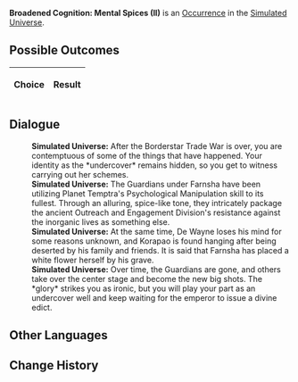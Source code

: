 {{Simulated Universe Event Infobox
|title         = Broadened Cognition: Mental Spices (II)
|image         = Trailblaze Secret 8.png
|type          =
|domains_su    = 
|domains_ext   = 
|domains_swarm = 
|domains_gng   = 
|requirements  =
|prev          = {{tx}}
|next          = {{tx}}
|indexRewards  =
|characters    = 
}}
'''Broadened Cognition: Mental Spices (II)''' is an [[Simulated Universe/Occurrence|Occurrence]] in the [[Simulated Universe]].

==Possible Outcomes==
{| class="article-table"
!Choice
!Result

|}

<!--
==Gameplay Notes==

-->
==Dialogue==
{{Dialogue Start}}
:'''Simulated Universe:''' After the Borderstar Trade War is over, you are contemptuous of some of the things that have happened. Your identity as the *undercover* remains hidden, so you get to witness {{Color|Keyword|Telora Farnsha}} carrying out her schemes.
:'''Simulated Universe:''' The Guardians under Farnsha have been utilizing Planet Temptra's Psychological Manipulation skill to its fullest. Through an alluring, spice-like tone, they intricately package the ancient Outreach and Engagement Division's resistance against the inorganic lives as something else.
:'''Simulated Universe:''' At the same time, De Wayne loses his mind for some reasons unknown, and Korapao is found hanging after being deserted by his family and friends. It is said that Farnsha has placed a white flower herself by his grave.
:'''Simulated Universe:''' Over time, the Guardians are gone, and others take over the center stage and become the new big shots. The *glory* strikes you as ironic, but you will play your part as an undercover well and keep waiting for the emperor to issue a divine edict.
{{Dialogue End}}

==Other Languages==
{{Other Languages
|en    = Broadened Cognition: Mental Spices (II)
|zhs   = 认知拓宽：「精神香料」•其二
|zht   = 認知拓寬：「精神香料」•其二
|ja    = 認識拡張：「精神のスパイス」・その2
|ko    = 인지 확대: 「정신적 향신료」•2
|es    = Expansión perceptiva: especias mentales II
|fr    = Élévation de la conscience : Épices mentales (II)
|ru    = Расширение сознания: Духовные специи II
|th    = ขยายการรับรู้: "ส่วนผสมแห่งจิตใจ" (2)
|vi    = Mở Rộng Tri Thức: Hương Liệu Tinh Thần 2
|de    = Kognitive Erweiterung: Geistiges Gewürz (II)
|id    = Ekspansi Kognitif: "Bumbu Mental" (2)
|pt    = Expansão Cognitiva: Temperos Metálicos (II)
}}

==Change History==
{{Change History|1.0}}
